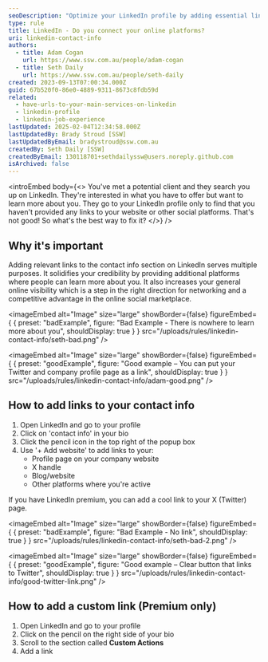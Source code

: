 ```yaml
---
seoDescription: "Optimize your LinkedIn profile by adding essential links to enhance credibility and online visibility."
type: rule
title: LinkedIn - Do you connect your online platforms?
uri: linkedin-contact-info
authors:
  - title: Adam Cogan
    url: https://www.ssw.com.au/people/adam-cogan
  - title: Seth Daily
    url: https://www.ssw.com.au/people/seth-daily
created: 2023-09-13T07:00:34.000Z
guid: 67b520f0-86e0-4889-9311-8673c8fdb59d
related:
  - have-urls-to-your-main-services-on-linkedin
  - linkedin-profile
  - linkedin-job-experience
lastUpdated: 2025-02-04T12:34:58.000Z
lastUpdatedBy: Brady Stroud [SSW]
lastUpdatedByEmail: bradystroud@ssw.com.au
createdBy: Seth Daily [SSW]
createdByEmail: 130118701+sethdailyssw@users.noreply.github.com
isArchived: false
---
```


<introEmbed
  body={<>
You've met a potential client and they search you up on LinkedIn. They're interested in what you have to offer but want to learn more about you. They go to your LinkedIn profile only to find that you haven't provided any links to your website or other social platforms. That's not good! So what's the best way to fix it?
  </>}
/>
## Why it's important

Adding relevant links to the contact info section on LinkedIn serves multiple purposes. It solidifies your credibility by providing additional platforms where people can learn more about you. It also increases your general online visibility which is a step in the right direction for networking and a competitive advantage in the online social marketplace.

<imageEmbed
  alt="Image"
  size="large"
  showBorder={false}
  figureEmbed={ {
    preset: "badExample",
    figure: "Bad Example - There is nowhere to learn more about you",
    shouldDisplay: true
  } }
  src="/uploads/rules/linkedin-contact-info/seth-bad.png"
/>

<imageEmbed
  alt="Image"
  size="large"
  showBorder={false}
  figureEmbed={ {
    preset: "goodExample",
    figure: "Good example – You can put your Twitter and company profile page as a link",
    shouldDisplay: true
  } }
  src="/uploads/rules/linkedin-contact-info/adam-good.png"
/>

## How to add links to your contact info

1. Open LinkedIn and go to your profile
2. Click on 'contact info' in your bio
3. Click the pencil icon in the top right of the popup box
4. Use '+ Add website' to add links to your:
    * Profile page on your company website
    * X handle
    * Blog/website
    * Other platforms where you're active

If you have LinkedIn premium, you can add a cool link to your X (Twitter) page.

<imageEmbed
  alt="Image"
  size="large"
  showBorder={false}
  figureEmbed={ {
    preset: "badExample",
    figure: "Bad Example - No link",
    shouldDisplay: true
  } }
  src="/uploads/rules/linkedin-contact-info/seth-bad-2.png"
/>

<imageEmbed
  alt="Image"
  size="large"
  showBorder={false}
  figureEmbed={ {
    preset: "goodExample",
    figure: "Good example – Clear button that links to Twitter",
    shouldDisplay: true
  } }
  src="/uploads/rules/linkedin-contact-info/good-twitter-link.png"
/>

## How to add a custom link (Premium only)

1. Open LinkedIn and go to your profile
2. Click on the pencil on the right side of your bio
3. Scroll to the section called **Custom Actions**
4. Add a link
